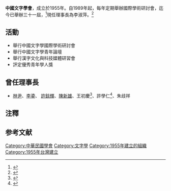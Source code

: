{{Refimprove|time=2021-03-15T23:53:35+00:00}}
'''中國文字學會'''，成立於1955年。自1989年起，每年定期舉辦國際學術研討會，迄今已舉辦三十一屆，<ref>{{cite news |author1=慈濟大學電子報 |title=慈大呂佩珊老師獲頒文字學會優秀青年學人獎 |url=http://newsletter.tcu.edu.tw/2020/12/30/%E6%85%88%E5%A4%A7%E5%91%82%E4%BD%A9%E7%8F%8A%E8%80%81%E5%B8%AB%E7%8D%B2%E9%A0%92%E6%96%87%E5%AD%97%E5%AD%B8%E6%9C%83%E5%84%AA%E7%A7%80%E9%9D%92%E5%B9%B4%E5%AD%B8%E4%BA%BA%E7%8D%8E/ |accessdate=2021-02-23 |archive-date=2022-03-03 |archive-url=https://web.archive.org/web/20220303210742/http://newsletter.tcu.edu.tw/2020/12/30/%E6%85%88%E5%A4%A7%E5%91%82%E4%BD%A9%E7%8F%8A%E8%80%81%E5%B8%AB%E7%8D%B2%E9%A0%92%E6%96%87%E5%AD%97%E5%AD%B8%E6%9C%83%E5%84%AA%E7%A7%80%E9%9D%92%E5%B9%B4%E5%AD%B8%E4%BA%BA%E7%8D%8E/ }}</ref>現任理事長為李淑萍。<ref>{{cite news |author1=中國文字學會 |url=https://charactercl.blogspot.com/ |title=中國文字學會簡介 |accessdate=2021-02-23 |archive-date=2021-05-23 |archive-url=https://web.archive.org/web/20210523063458/http://charactercl.blogspot.com/ }}</ref>

==活動==
* 舉行中國文字學國際學術研討會
* 舉行中國文字學青年論壇
* 舉行漢字文化與科技媒體研習會
* 評定優秀青年學人獎{{cn}}

<!--  有來源？關注度？
==理監事及秘書組==
===理事===
* 李淑萍（理事長）
* 林宏明  徐富昌  劉雅芬  柯明傑（常務理事）
* 高佑仁  余　風  林清源  許文獻  李綉玲  蘇建洲
* 巫俊勳  鄭憲仁  胡雲鳳  翁敏修  陳美蘭  金周生
* 施順生  鄒濬智  何昆益  周碧香  袁國華

===監事===
* 朱歧祥（常務監事）
* 許學仁  宋建華  王初慶  季旭昇  柯淑齡  莊雅州

===秘書===
* 余　風（秘書長）
* 陳儀庭  賴維哲  馮婉婷  陳怡雯  蔡侑峻
-->
==曾任理事長==
* [[林尹|林尹]]、[[李鍌|李鍌]]、 [[許錟輝|許錟輝]]、[[陳新雄|陳新雄]]、王初慶<ref>{{cite news |author1=逢甲大學 |title=逢甲週報101-200期 |url=http://www.mae.fcu.edu.tw/wSite/ct?xItem=104773&ctNode=21511&mp=204501 }}{{Dead link}}</ref>、許學仁<ref>{{cite news |author1=復旦大學 |title=第二十一届中国文字学国际学术研讨会在东吴大学召开 |url=http://www.gwz.fudan.edu.cn/Web/Show/1137}}</ref>、朱歧祥

==注釋==


==参考文献==
{{reflist}}
{{社会小作品}}
[[Category:中華民國學會|Category:中華民國學會]]
[[Category:文字學|Category:文字學]]
[[Category:1955年建立的組織|Category:1955年建立的組織]]
[[Category:1955年台灣建立|Category:1955年台灣建立]]